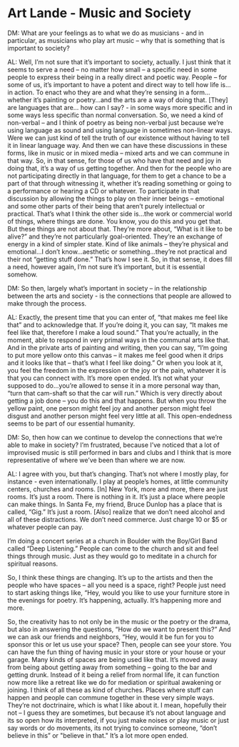 # Art Lande - Music and Society

DM: What are your feelings as to what we do as musicians - and in particular, as musicians who play art music – why that is something that is important to society?

AL: Well, I’m not sure that it’s important to society, actually.  I just think that it seems to serve a need – no matter how small – a specific need in some people to express their being in a really direct and poetic way.  People – for some of us, it’s important to have a potent and direct way to tell how life is…in action.  To enact who they are and what they’re sensing in a form…whether it’s painting or poetry…and the arts are a way of doing that.  [They] are languages that are… how can I say? - in some ways more specific and in some ways less specific than normal conversation.  So, we need a kind of non-verbal – and I think of poetry as being non-verbal just because we’re using language as sound and using language in sometimes non-linear ways.  Were we can just kind of tell the truth of our existence without having to tell it in linear language way.  And then we can have these discussions in these forms, like in music or in mixed media – mixed arts and we can commune in that way.  So, in that sense, for those of us who have that need and joy in doing that, it’s a way of us getting together.  And then for the people who are not participating directly in that language, for them to get a chance to be a part of that through witnessing it, whether it’s reading something or going to a performance or hearing a CD or whatever.  To participate in that discussion by allowing the things to play on their inner beings – emotional and some other parts of their being that aren’t purely intellectual or practical.  That’s what I think the other side is…the work or commercial world of things, where things are done.  You know, you do this and you get that.  But these things are not about that.  They’re more about, “What is it like to be alive?” and they’re not particularly goal-oriented.  They’re an exchange of energy in a kind of simpler state.  Kind of like animals – they’re physical and emotional…I don’t know…aesthetic or something…they’re not practical and their not “getting stuff done.”  That’s how I see it.  So, in that sense, it does fill a need, however again, I’m not sure it’s important, but it is essential somehow. 

DM: So then, largely what’s important in society – in the relationship between the arts and society - is the connections that people are allowed to make through the process.

AL: Exactly, the present time that you can enter of, “that makes me feel like that” and to acknowledge that.  If you’re doing it, you can say, “It makes me feel like that, therefore I make a loud sound.”  That you’re actually, in the moment, able to respond in very primal ways in the communal arts like that.  And in the private arts of painting and writing, then you can say, “I’m going to put more yellow onto this canvas – it makes me feel good when it drips and it looks like that – that’s what I feel like doing.”  Or when you look at it, you feel the freedom in the expression or the joy or the pain, whatever it is that you can connect with.  It’s more open ended.  It’s not what your supposed to do…you’re allowed to sense it in a more personal way than, “turn that cam-shaft so that the car will run.”  Which is very directly about getting a job done – you do this and that happens.  But when you throw the yellow paint, one person might feel joy and another person might feel disgust and another person might feel very little at all.  This open-endedness seems to be part of our essential humanity. 

DM: So, then how can we continue to develop the connections that we’re able to make in society?  I’m frustrated, because I’ve noticed that a lot of improvised music is still performed in bars and clubs and I think that is more representative of where we’ve been than where we are now.

AL: I agree with you, but that’s changing.  That’s not where I mostly play, for instance - even internationally.  I play at people’s homes, at little community centers, churches and rooms.  [In] New York, more and more, there are just rooms.  It’s just a room.  There is nothing in it.  It’s just a place where people can make things.  In Santa Fe, my friend, Bruce Dunlop has a place that is called, “Gig.”  It’s just a room.  [Also] realize that we don’t need alcohol and all of these distractions.  We don’t need commerce.  Just charge 10 or $5 or whatever people can pay. 

I’m doing a concert series at a church in Boulder with the Boy/Girl Band called “Deep Listening.”  People can come to the church and sit and feel things through music.  Just as they would go to meditate in a church for spiritual reasons. 

So, I think these things are changing.  It’s up to the artists and then the people who have spaces – all you need is a space, right?  People just need to start asking things like, “Hey, would you like to use your furniture store in the evenings for poetry.  It’s happening, actually.  It’s happening more and more.

So, the creativity has to not only be in the music or the poetry or the drama, but also in answering the questions, “How do we want to present this?”  And we can ask our friends and neighbors, “Hey, would it be fun for you to sponsor this or let us use your space?  Then, people can see your store.  You can have the fun thing of having music in your store or your house or your garage.  Many kinds of spaces are being used like that.  It’s moved away from being about getting away from something – going to the bar and getting drunk.  Instead of it being a relief from normal life, it can function now more like a retreat like we do for mediation or spiritual awakening or joining.  I think of all these as kind of churches.  Places where stuff can happen and people can commune together in these very simple ways.  They’re not doctrinaire, which is what I like about it.  I mean, hopefully their not – I guess they are sometimes, but because it’s not about language and its so open how its interpreted, if you just make noises or play music or just say words or do movements, its not trying to convince someone, “don’t believe in this” or "believe in that."  It’s a lot more open ended. 

